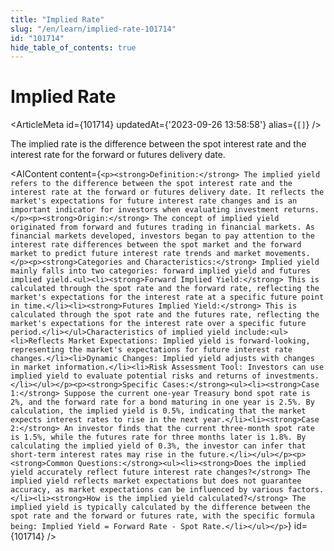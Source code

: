 ```yaml
---
title: "Implied Rate"
slug: "/en/learn/implied-rate-101714"
id: "101714"
hide_table_of_contents: true
---
```



# Implied Rate

<ArticleMeta id={101714} updatedAt={'2023-09-26 13:58:58'} alias={`[]`} />
<div className='border-solid border-b border-t-0 my-4 border-[var(--ifm-color-gray-300)]' />

The implied rate is the difference between the spot interest rate and the interest rate for the forward or futures delivery date.

<AIContent content={`<p><strong>Definition:</strong> The implied yield refers to the difference between the spot interest rate and the interest rate at the forward or futures delivery date. It reflects the market's expectations for future interest rate changes and is an important indicator for investors when evaluating investment returns.</p><p><strong>Origin:</strong> The concept of implied yield originated from forward and futures trading in financial markets. As financial markets developed, investors began to pay attention to the interest rate differences between the spot market and the forward market to predict future interest rate trends and market movements.</p><p><strong>Categories and Characteristics:</strong> Implied yield mainly falls into two categories: forward implied yield and futures implied yield.<ul><li><strong>Forward Implied Yield:</strong> This is calculated through the spot rate and the forward rate, reflecting the market's expectations for the interest rate at a specific future point in time.</li><li><strong>Futures Implied Yield:</strong> This is calculated through the spot rate and the futures rate, reflecting the market's expectations for the interest rate over a specific future period.</li></ul>Characteristics of implied yield include:<ul><li>Reflects Market Expectations: Implied yield is forward-looking, representing the market's expectations for future interest rate changes.</li><li>Dynamic Changes: Implied yield adjusts with changes in market information.</li><li>Risk Assessment Tool: Investors can use implied yield to evaluate potential risks and returns of investments.</li></ul></p><p><strong>Specific Cases:</strong><ul><li><strong>Case 1:</strong> Suppose the current one-year Treasury bond spot rate is 2%, and the forward rate for a bond maturing in one year is 2.5%. By calculation, the implied yield is 0.5%, indicating that the market expects interest rates to rise in the next year.</li><li><strong>Case 2:</strong> An investor finds that the current three-month spot rate is 1.5%, while the futures rate for three months later is 1.8%. By calculating the implied yield of 0.3%, the investor can infer that short-term interest rates may rise in the future.</li></ul></p><p><strong>Common Questions:</strong><ul><li><strong>Does the implied yield accurately reflect future interest rate changes?</strong> The implied yield reflects market expectations but does not guarantee accuracy, as market expectations can be influenced by various factors.</li><li><strong>How is the implied yield calculated?</strong> The implied yield is typically calculated by the difference between the spot rate and the forward or futures rate, with the specific formula being: Implied Yield = Forward Rate - Spot Rate.</li></ul></p>`} id={101714} />
